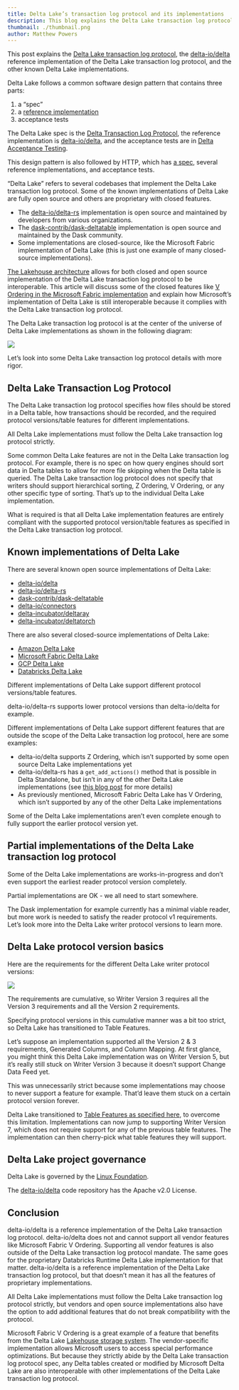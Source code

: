 ```yaml
---
title: Delta Lake’s transaction log protocol and its implementations
description: This blog explains the Delta Lake transaction log protocol and its various implementation.
thumbnail: ./thumbnail.png
author: Matthew Powers
---
```


This post explains the [Delta Lake transaction log protocol](https://github.com/delta-io/delta/blob/master/PROTOCOL.md), the [delta-io/delta](https://github.com/delta-io/delta/) reference implementation of the Delta Lake transaction log protocol, and the other known Delta Lake implementations.

Delta Lake follows a common software design pattern that contains three parts:

1. a “spec”
2. a [reference implementation](https://en.wikipedia.org/wiki/Reference_implementation)
3. acceptance tests

The Delta Lake spec is the [Delta Transaction Log Protocol](https://github.com/delta-io/delta/blob/master/PROTOCOL.md), the reference implementation is [delta-io/delta](https://github.com/delta-io/delta), and the acceptance tests are in [Delta Acceptance Testing](https://github.com/delta-incubator/dat/).

This design pattern is also followed by HTTP, which has [a spec](https://www.rfc-editor.org/rfc/rfc9110.html), several reference implementations, and acceptance tests.

“Delta Lake” refers to several codebases that implement the Delta Lake transaction log protocol. Some of the known implementations of Delta Lake are fully open source and others are proprietary with closed features.

- The [delta-io/delta-rs](https://github.com/delta-io/delta-rs) implementation is open source and maintained by developers from various organizations.
- The [dask-contrib/dask-deltatable](https://github.com/dask-contrib/dask-deltatable) implementation is open source and maintained by the Dask community.
- Some implementations are closed-source, like the Microsoft Fabric implementation of Delta Lake (this is just one example of many closed-source implementations).

[The Lakehouse architecture](https://www.cidrdb.org/cidr2021/papers/cidr2021_paper17.pdf) allows for both closed and open source implementation of the Delta Lake transaction log protocol to be interoperable. This article will discuss some of the closed features like [V Ordering in the Microsoft Fabric implementation](https://learn.microsoft.com/en-us/fabric/data-engineering/delta-optimization-and-v-order?tabs=sparksql) and explain how Microsoft’s implementation of Delta Lake is still interoperable because it complies with the Delta Lake transaction log protocol.

The Delta Lake transaction log protocol is at the center of the universe of Delta Lake implementations as shown in the following diagram:

![](image1.png)

Let’s look into some Delta Lake transaction log protocol details with more rigor.

## Delta Lake Transaction Log Protocol

The Delta Lake transaction log protocol specifies how files should be stored in a Delta table, how transactions should be recorded, and the required protocol versions/table features for different implementations.

All Delta Lake implementations must follow the Delta Lake transaction log protocol strictly.

Some common Delta Lake features are not in the Delta Lake transaction log protocol. For example, there is no spec on how query engines should sort data in Delta tables to allow for more file skipping when the Delta table is queried. The Delta Lake transaction log protocol does not specify that writers should support hierarchical sorting, Z Ordering, V Ordering, or any other specific type of sorting. That’s up to the individual Delta Lake implementation.

What is required is that all Delta Lake implementation features are entirely compliant with the supported protocol version/table features as specified in the Delta Lake transaction log protocol.

## Known implementations of Delta Lake

There are several known open source implementations of Delta Lake:

- [delta-io/delta](https://github.com/delta-io/delta/)
- [delta-io/delta-rs](https://github.com/delta-io/delta-rs)
- [dask-contrib/dask-deltatable](https://github.com/dask-contrib/dask-deltatable)
- [delta-io/connectors](https://github.com/delta-io/connectors)
- [delta-incubator/deltaray](https://github.com/delta-incubator/deltaray)
- [delta-incubator/deltatorch](https://github.com/delta-incubator/deltatorch)

There are also several closed-source implementations of Delta Lake:

- [Amazon Delta Lake](https://docs.aws.amazon.com/athena/latest/ug/delta-lake-tables.html)
- [Microsoft Fabric Delta Lake](https://learn.microsoft.com/en-us/fabric/data-engineering/lakehouse-and-delta-tables)
- [GCP Delta Lake](https://cloud.google.com/blog/topics/developers-practitioners/how-build-open-cloud-datalake-delta-lake-presto-dataproc-metastore)
- [Databricks Delta Lake](https://docs.databricks.com/delta/index.html)

Different implementations of Delta Lake support different protocol versions/table features.

delta-io/delta-rs supports lower protocol versions than delta-io/delta for example.

Different implementations of Delta Lake support different features that are outside the scope of the Delta Lake transaction log protocol, here are some examples:

- delta-io/delta supports Z Ordering, which isn’t supported by some open source Delta Lake implementations yet
- delta-io/delta-rs has a `get_add_actions()` method that is possible in Delta Standalone, but isn’t in any of the other Delta Lake implementations (see [this blog post](https://delta.io/blog/2023-02-27-deltalake-0.7.0-release/) for more details)
- As previously mentioned, Microsoft Fabric Delta Lake has V Ordering, which isn’t supported by any of the other Delta Lake implementations

Some of the Delta Lake implementations aren’t even complete enough to fully support the earlier protocol version yet.

## Partial implementations of the Delta Lake transaction log protocol

Some of the Delta Lake implementations are works-in-progress and don’t even support the earliest reader protocol version completely.

Partial implementations are OK - we all need to start somewhere.

The Dask implementation for example currently has a minimal viable reader, but more work is needed to satisfy the reader protocol v1 requirements. Let’s look more into the Delta Lake writer protocol versions to learn more.

## Delta Lake protocol version basics

Here are the requirements for the different Delta Lake writer protocol versions:

![](image2.png)

The requirements are cumulative, so Writer Version 3 requires all the Version 3 requirements and all the Version 2 requirements.

Specifying protocol versions in this cumulative manner was a bit too strict, so Delta Lake has transitioned to Table Features.

Let’s suppose an implementation supported all the Version 2 & 3 requirements, Generated Columns, and Column Mapping. At first glance, you might think this Delta Lake implementation was on Writer Version 5, but it’s really still stuck on Writer Version 3 because it doesn’t support Change Data Feed yet.

This was unnecessarily strict because some implementations may choose to never support a feature for example. That’d leave them stuck on a certain protocol version forever.

Delta Lake transitioned to [Table Features as specified here](https://github.com/delta-io/delta/blob/master/PROTOCOL.md#table-features), to overcome this limitation. Implementations can now jump to supporting Writer Version 7, which does not require support for any of the previous table features. The implementation can then cherry-pick what table features they will support.

## Delta Lake project governance

Delta Lake is governed by the [Linux Foundation](https://www.linuxfoundation.org/).

The [delta-io/delta](https://github.com/delta-io/delta) code repository has the Apache v2.0 License.

## Conclusion

delta-io/delta is a reference implementation of the Delta Lake transaction log protocol. delta-io/delta does not and cannot support all vendor features like Microsoft Fabric V Ordering. Supporting all vendor features is also outside of the Delta Lake transaction log protocol mandate. The same goes for the proprietary Databricks Runtime Delta Lake implementation for that matter. delta-io/delta is a reference implementation of the Delta Lake transaction log protocol, but that doesn’t mean it has all the features of proprietary implementations.

All Delta Lake implementations must follow the Delta Lake transaction log protocol strictly, but vendors and open source implementations also have the option to add additional features that do not break compatibility with the protocol.

Microsoft Fabric V Ordering is a great example of a feature that benefits from the Delta Lake [Lakehouse storage system](https://www.cidrdb.org/cidr2023/papers/p92-jain.pdf). The vendor-specific implementation allows Microsoft users to access special performance optimizations. But because they strictly abide by the Delta Lake transaction log protocol spec, any Delta tables created or modified by Microsoft Delta Lake are also interoperable with other implementations of the Delta Lake transaction log protocol.
